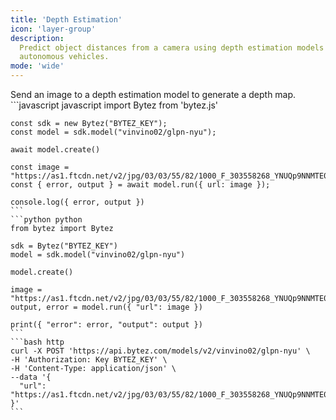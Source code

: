 ```yaml
---
title: 'Depth Estimation'
icon: 'layer-group'
description:
  Predict object distances from a camera using depth estimation models for robotics, AR, and
  autonomous vehicles.
mode: 'wide'
---
```



<Accordion defaultOpen title="Basic usage">
  Send an image to a depth estimation model to generate a depth map.

  <CodeGroup>
    ```javascript javascript
    import Bytez from 'bytez.js'

    const sdk = new Bytez("BYTEZ_KEY");
    const model = sdk.model("vinvino02/glpn-nyu");

    await model.create()

    const image = "https://as1.ftcdn.net/v2/jpg/03/03/55/82/1000_F_303558268_YNUQp9NNMTE0X4zrj314mbWcDHd1pZPD.jpg"
    const { error, output } = await model.run({ url: image });

    console.log({ error, output })
    ```
    ```python python
    from bytez import Bytez

    sdk = Bytez("BYTEZ_KEY")
    model = sdk.model("vinvino02/glpn-nyu")

    model.create()

    image = "https://as1.ftcdn.net/v2/jpg/03/03/55/82/1000_F_303558268_YNUQp9NNMTE0X4zrj314mbWcDHd1pZPD.jpg"
    output, error = model.run({ "url": image })

    print({ "error": error, "output": output })
    ```
    ```bash http
    curl -X POST 'https://api.bytez.com/models/v2/vinvino02/glpn-nyu' \
    -H 'Authorization: Key BYTEZ_KEY' \
    -H 'Content-Type: application/json' \
    --data '{
      "url": "https://as1.ftcdn.net/v2/jpg/03/03/55/82/1000_F_303558268_YNUQp9NNMTE0X4zrj314mbWcDHd1pZPD.jpg"
    }'
    ```

  </CodeGroup>
  <Base64 type='image' />

</Accordion>
